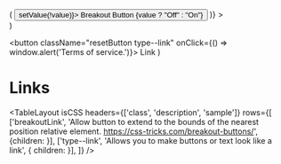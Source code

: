 
<Meta title="Style Utilities/Links"  />

  <div className="alignChild--center--center" style={{ border: "1px dashed #f09", width: "200px", height: "200px", position: "relative" }}>
    <State
      initialValue={true}
      render={(value, setValue) => (
        <button className="breakoutLink" onClick={() => setValue(!value)}>
          Breakout Button {value ? "Off" : "On"}
        </button>
      )}
    >
    </State>
  </div>
)

  <button className="resetButton type--link" onClick={() => window.alert('Terms of service.')}>
    Link
  </button>
)

# Links

<TableLayout
  isCSS
  headers={['class', 'description', 'sample']}
  rows={[
    ['breakoutLink', 'Allow button to extend to the bounds of the nearest position relative element. https://css-tricks.com/breakout-buttons/', {children: <Breakout /> }],
    ['type--link', 'Allows you to make buttons or text look like a link', { children: <TypeLink /> }],
  ]} 
/>